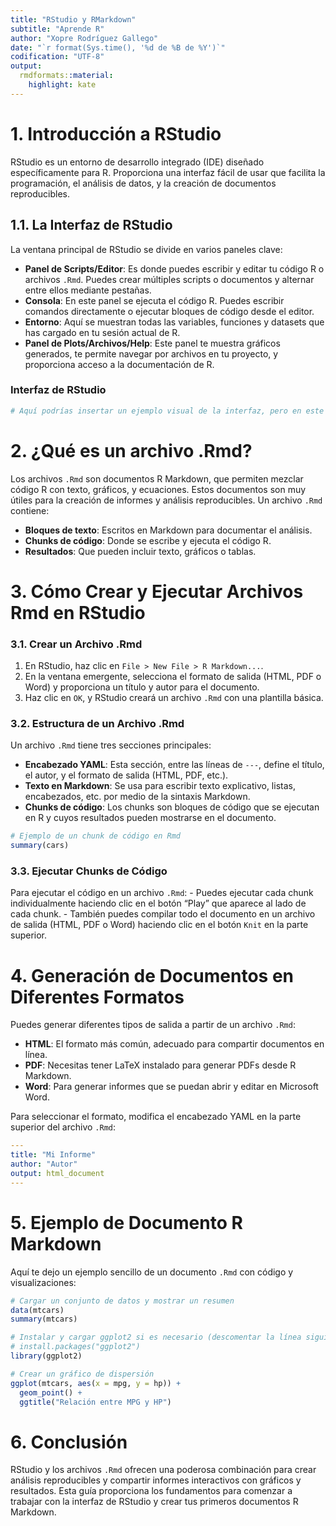 ```yaml
---
title: "RStudio y RMarkdown"
subtitle: "Aprende R"
author: "Xopre Rodríguez Gallego"
date: "`r format(Sys.time(), '%d de %B de %Y')`"
codification: "UTF-8"
output:
  rmdformats::material:
    highlight: kate
---
```


# 1. Introducción a RStudio

RStudio es un entorno de desarrollo integrado (IDE) diseñado específicamente para R. Proporciona una interfaz fácil de usar que facilita la programación, el análisis de datos, y la creación de documentos reproducibles.

## 1.1. La Interfaz de RStudio

La ventana principal de RStudio se divide en varios paneles clave:

- **Panel de Scripts/Editor**: Es donde puedes escribir y editar tu código R o archivos `.Rmd`. Puedes crear múltiples scripts o documentos y alternar entre ellos mediante pestañas.
- **Consola**: En este panel se ejecuta el código R. Puedes escribir comandos directamente o ejecutar bloques de código desde el editor.
- **Entorno**: Aquí se muestran todas las variables, funciones y datasets que has cargado en tu sesión actual de R.
- **Panel de Plots/Archivos/Help**: Este panel te muestra gráficos generados, te permite navegar por archivos en tu proyecto, y proporciona acceso a la documentación de R.

### Interfaz de RStudio

```r
# Aquí podrías insertar un ejemplo visual de la interfaz, pero en este caso, explicamos en texto.
```

# 2. ¿Qué es un archivo .Rmd?

Los archivos `.Rmd` son documentos R Markdown, que permiten mezclar código R con texto, gráficos, y ecuaciones. Estos documentos son muy útiles para la creación de informes y análisis reproducibles. Un archivo `.Rmd` contiene:

- **Bloques de texto**: Escritos en Markdown para documentar el análisis.
- **Chunks de código**: Donde se escribe y ejecuta el código R.
- **Resultados**: Que pueden incluir texto, gráficos o tablas.

# 3. Cómo Crear y Ejecutar Archivos Rmd en RStudio

### 3.1. Crear un Archivo .Rmd

1. En RStudio, haz clic en `File > New File > R Markdown...`.
2. En la ventana emergente, selecciona el formato de salida (HTML, PDF o Word) y proporciona un título y autor para el documento.
3. Haz clic en `OK`, y RStudio creará un archivo `.Rmd` con una plantilla básica.

### 3.2. Estructura de un Archivo .Rmd

Un archivo `.Rmd` tiene tres secciones principales:

- **Encabezado YAML**: Esta sección, entre las líneas de `---`, define el título, el autor, y el formato de salida (HTML, PDF, etc.).
- **Texto en Markdown**: Se usa para escribir texto explicativo, listas, encabezados, etc. por medio de la sintaxis Markdown.
- **Chunks de código**: Los chunks son bloques de código que se ejecutan en R y cuyos resultados pueden mostrarse en el documento.

```r
# Ejemplo de un chunk de código en Rmd
summary(cars)
```

### 3.3. Ejecutar Chunks de Código

Para ejecutar el código en un archivo `.Rmd`:
- Puedes ejecutar cada chunk individualmente haciendo clic en el botón "Play" que aparece al lado de cada chunk.
- También puedes compilar todo el documento en un archivo de salida (HTML, PDF o Word) haciendo clic en el botón `Knit` en la parte superior.

# 4. Generación de Documentos en Diferentes Formatos

Puedes generar diferentes tipos de salida a partir de un archivo `.Rmd`:

- **HTML**: El formato más común, adecuado para compartir documentos en línea.
- **PDF**: Necesitas tener LaTeX instalado para generar PDFs desde R Markdown.
- **Word**: Para generar informes que se puedan abrir y editar en Microsoft Word.

Para seleccionar el formato, modifica el encabezado YAML en la parte superior del archivo `.Rmd`:

```yaml
---
title: "Mi Informe"
author: "Autor"
output: html_document
---
```

# 5. Ejemplo de Documento R Markdown

Aquí te dejo un ejemplo sencillo de un documento `.Rmd` con código y visualizaciones:

```r
# Cargar un conjunto de datos y mostrar un resumen
data(mtcars)
summary(mtcars)
```

```r
# Instalar y cargar ggplot2 si es necesario (descomentar la línea siguiente)
# install.packages("ggplot2")
library(ggplot2)

# Crear un gráfico de dispersión
ggplot(mtcars, aes(x = mpg, y = hp)) +
  geom_point() +
  ggtitle("Relación entre MPG y HP")
```

# 6. Conclusión

RStudio y los archivos `.Rmd` ofrecen una poderosa combinación para crear análisis reproducibles y compartir informes interactivos con gráficos y resultados. Esta guía proporciona los fundamentos para comenzar a trabajar con la interfaz de RStudio y crear tus primeros documentos R Markdown.
